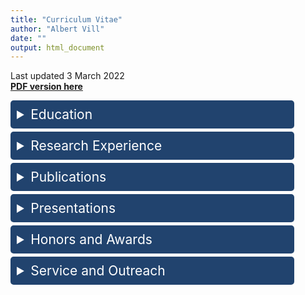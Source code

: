 ```yaml
---
title: "Curriculum Vitae"
author: "Albert Vill"
date: ""
output: html_document
---
```


Last updated 3 March 2022  
[**PDF version here**](/AVill_CV_3March2022.pdf)

<details>
  <summary>Education</summary>

<h4>Bachelor of Science, *Magna Cum Laude* — Gettysburg College</h4>
Biochemistry and Molecular Biology major, 3.70 GPA  
Lincoln Scholar – highest merit-based scholarship awarded

</details>

<details>
  <summary>Research Experience</summary>

<h4>PhD Candidate — Lab of Dr. Ilana Brito, Cornell University</h4>
Designing and implementing methods to quantify changes in the composition and function of the human gut microbiome during perturbation and disease — **Spring 2017 – present**  

<h4>HHMI Summer Research Fellow — Gettysburg College</h4>
Characterizing soil bacteriophages by host range screens and comparative genomics — **Summers 2014 & 2015**

</details>

<details>
  <summary>Publications</summary>

**Vill AC**, Rice EJ, De Vlaminck I, Danko CG, Brito IL. Run-on sequencing
reveals transcriptional dynamics within the human microbiome. **In Review** at *Nature Microbiology*

Kent AG, **Vill AC** <span style="color:red">†</span>, Shi Q, Satlin MJ, Brito IL. [Widespread transfer of mobile antibiotic resistance genes within individual gut microbiomes revealed through bacterial Hi-C.](https://doi.org/10.1038/s41467-020-18164-7) *Nature Communications*. **2020** Sep 1;11(1):4379.

Delesalle VA, **Vill AC**, Tomko BE, Boas K, Burton EA, Guffey AA, Loney R, Simões MS, Tanke NT, Krukonis GP. Comparative genomics of fourteen novel Siphoviridae phages of Bacillus subtilis, including three phages closely related to SPP1. **In Preparation**

Delesalle VA, Tanke NT, **Vill AC**, Krukonis GP. [Testing hypotheses for the presence of tRNA genes in mycobacteriophage genomes.](https://doi.org/10.1080/21597081.2016.1219441) *Bacteriophage*. **2016** Aug 5;6(3):e1219441.

Pope WH, Bowman CA, Russell DA, Jacobs-Sera D, Asai DJ, Cresawn SG, Jacobs WR, Hendrix RW, Lawrence JG, Hatfull GF; **Science Education Alliance Phage Hunters Advancing Genomics and Evolutionary Science** <span style="color:red">‡</span>; Phage Hunters Integrating Research and Education; Mycobacterial Genetics Course. [Whole genome comparison of a large collection of mycobacteriophages reveals a continuum of phage genetic diversity.](https://doi.org/10.7554/elife.06416) *eLife*. **2015** Apr 28;4:e06416.

<span style="color:red">†</span> co-first author  
<span style="color:red">‡</span> consortium member, data contributor

</details>

<details>
  <summary>Presentations</summary>

**Poster** — The Human Microbiome: Ecology and Evolution Symposium  
*Run-on sequencing enables nascent metatranscriptomics of the human microbiome*. **2022** (<span style="color:red">canceled</span>) 

**Poster** — Lake Arrowhead Microbial Genomics Meeting  
*Bacterial nascent transcriptomics with precision run-on sequencing*. **2021** (<span style="color:red">canceled</span>)  

**Poster** — Biomedical Engineering Society Annual Meeting  
*Monitoring the Transfer of Antibiotic Resistance Genes in Patients with Neutropenia using Bacterial Hi-C*. **2019**

</details>

<details>
  <summary>Honors and Awards</summary>

Travel Award Recipient, [Cornell Center for Vertebrate Genomics](https://cvg.cornell.edu/scholars-past.php) — **2022**  

Seed Grant Recipient, [Genomics Innovation Hub](https://www.biotech.cornell.edu/core-facilities-brc/facilities/genomics-innovation-hub) — **2020**  

Distinguished Scholar, [Cornell Center for Vertebrate Genomics](https://cvg.cornell.edu/scholars-past.php) — **2019**  

Honorable Mention, NSF Graduate Research Fellowship — **2018**  

Herzog Teaching Fellow, Gettysburg College — **2015**  

HHMI Summer Research Fellow, Gettysburg College — **2014 & 2015**

</details>

<details>
  <summary>Service and Outreach</summary>
  
Coordinator, [Cornell Center for Vertebrate Genomics Journal Club](https://cvg.cornell.edu/journal-club.php) — **Fall 2021 - Spring 2022**  

Graduate Mentor, [Microbial Friends & Foes Research Experience for non-Cornell Undergraduates](https://cihmid.cornell.edu/academics-programs/undergraduate-programs/mff-reu-microbial-friends-foes-research-experience-for-undergraduates-non-cu-students/) — **Summer 2019**
  
Workshop Facilitator, [4-H Career Explorations](https://nys4-h.org/career-explorations) “Engineering the Microbiome” Focus Program — **June 26-28, 2018**

Graduate Fellow, [Cornell Graduate Student School Outreach Program](https://sites.google.com/view/grasshopratcornell/home) — **Spring 2018**
  
</details>

<style>
details > summary {
  font-size: 1.5em;
  padding: 10px;
  background-color: #21436e;
  border: none;
  box-shadow: 0px 0px 0px #bbbbbb;
  cursor: pointer;
  margin-left: 0%;
  margin-right: 10%;
  margin-top: 0%;
  margin-bottom: 1%;
  color: #FFFFFF;
  border-radius: 5px;
}
</style>
